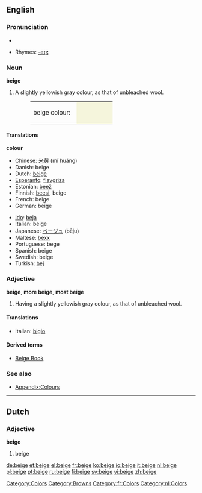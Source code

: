 ==English==

===Pronunciation===
*{{audio|en-us-beige.ogg|Audio (US)}}

*Rhymes: [[Rhymes:English:-eɪʒ|-eɪʒ]]

===Noun===
{{wikipedia}}
'''beige'''
# A slightly yellowish gray colour, as that of unbleached wool.
#:<table><tr><td>beige colour: &nbsp;</td><td bgcolor="#F5F5DC" width="80">&nbsp; </td></tr></table>

====Translations====
'''colour'''
{{top}}
*Chinese: [[米黄]] (mǐ huáng)
*Danish: beige
*Dutch: [[#Dutch|beige]]
*[[Esperanto]]: [[flavgriza]]
*Estonian: [[beež]]
*Finnish: [[beesi]], beige
*French: beige
*German: beige
{{mid}}
*[[Ido]]: [[beja]]
*Italian: beige
*Japanese: [[ベージュ]] (bēju)
*Maltese: [[bexx]]
*Portuguese: bege
*Spanish: beige
*Swedish: beige
*Turkish: [[bej]]
{{bottom}}

===Adjective===
'''beige''', '''more beige''', '''most beige'''
# Having a slightly yellowish gray colour, as that of unbleached wool.

====Translations====
{{top}}
*Italian: [[bigio]] {{m}}
{{mid}}
{{bottom}}

====Derived terms====
*[[Beige Book]]

===See also===
*[[Wiktionary_Appendix:Colours|Appendix:Colours]]

[[Category:Colors]]
[[Category:Browns]]
[[Category:fr:Colors]]

----

==Dutch==
===Adjective===
'''beige'''
#beige

[[Category:nl:Colors]]

[[de:beige]]
[[et:beige]]
[[el:beige]]
[[fr:beige]]
[[ko:beige]]
[[io:beige]]
[[it:beige]]
[[nl:beige]]
[[pl:beige]]
[[pt:beige]]
[[ru:beige]]
[[fi:beige]]
[[sv:beige]]
[[vi:beige]]
[[zh:beige]]